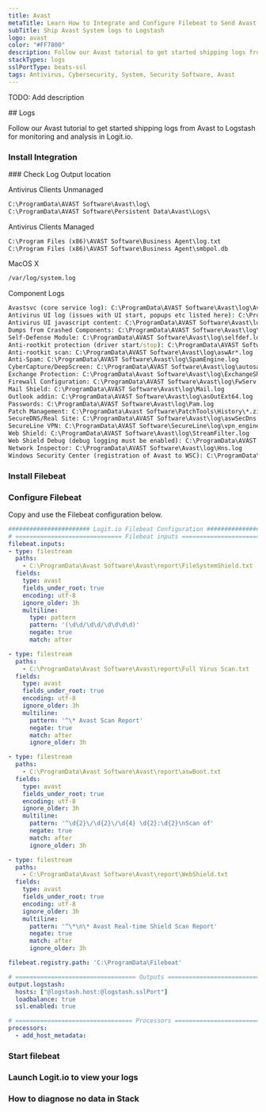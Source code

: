 ```yaml
---
title: Avast
metaTitle: Learn How to Integrate and Configure Filebeat to Send Avast Logs
subTitle: Ship Avast System logs to Logstash
logo: avast
color: "#FF7800"
description: Follow our Avast tutorial to get started shipping logs from Avast to Logstash for monitoring and analysis in Logit.io.
stackTypes: logs
sslPortType: beats-ssl
tags: Antivirus, Cybersecurity, System, Security Software, Avast
---
```


TODO: Add description

<Steps>
  ## Logs

  Follow our Avast tutorial to get started shipping logs from Avast to Logstash for monitoring and analysis in Logit.io.
  
  ### Install Integration
  <InstallIntegration/>
  ### Check Log Output location

  Antivirus Clients Unmanaged
          
  ```cmd copy
  C:\ProgramData\AVAST Software\Avast\log\
  C:\ProgramData\AVAST Software\Persistent Data\Avast\Logs\
  ```

  Antivirus Clients Managed

  ```cmd copy
  C:\Program Files (x86)\AVAST Software\Business Agent\log.txt
  C:\Program Files (x86)\AVAST Software\Business Agent\smbpol.db
  ```

  MacOS X

  ```cmd copy
  /var/log/system.log
  ```

  Component Logs
  ```cmd copy
  Avastsvc (core service log): C:\ProgramData\AVAST Software\Avast\log\AvastSvc.log
  Antivirus UI log (issues with UI start, popups etc listed here): C:\ProgramData\AVAST Software\Avast\log\AvastUI.log
  Antivirus UI javascript content: C:\ProgramData\AVAST Software\Avast\log\HtmlRemoteContent.log
  Dumps from Crashed Components: C:\ProgramData\AVAST Software\Avast\log\unp*.mdmp
  Self-Defense Module: C:\ProgramData\AVAST Software\Avast\log\selfdef.log
  Anti-rootkit protection (driver start/stop): C:\ProgramData\AVAST Software\Avast\log\arpot.log
  Anti-rootkit scan: C:\ProgramData\AVAST Software\Avast\log\aswAr*.log
  Anti-Spam: C:\ProgramData\AVAST Software\Avast\log\SpamEngine.log
  CyberCapture/DeepScreen: C:\ProgramData\AVAST Software\Avast\log\autosandbox.log
  Exchange Protection: C:\ProgramData\Avast Software\Avast\log\ExchangeShield.log
  Firewall Configuration: C:\ProgramData\AVAST Software\Avast\log\FwServ.log
  Mail Shield: C:\ProgramData\AVAST Software\Avast\log\Mail.log
  Outlook addin: C:\ProgramData\AVAST Software\Avast\log\asOutExt64.log
  Passwords: C:\ProgramData\AVAST Software\Avast\log\Pam.log
  Patch Management: C:\ProgramData\Avast Software\PatchTools\History\*.zip
  SecureDNS/Real Site: C:\ProgramData\AVAST Software\Avast\log\aswSecDns.log
  SecureLine VPN: C:\ProgramData\AVAST Software\SecureLine\log\vpn_engine.log
  Web Shield: C:\ProgramData\AVAST Software\Avast\log\StreamFilter.log
  Web Shield Debug (debug logging must be enabled): C:\ProgramData\AVAST Software\Avast\log\FilterEngine.log
  Network Inspector: C:\ProgramData\AVAST Software\Avast\log\Hns.log
  Windows Security Center (registration of Avast to WSC): C:\ProgramData\AVAST Software\Avast\log\wsc.log
  ```

  ### Install Filebeat

  <InstallFilebeat />

  ### Configure Filebeat

  Copy and use the Filebeat configuration below.

  ```yml copy showLineNumbers /@logstash.host/ /@logstash.sslPort/
  ####################### Logit.io Filebeat Configuration ########################
  # ============================== Filebeat inputs ==============================
  filebeat.inputs:
  - type: filestream
    paths:
      - C:\ProgramData\Avast Software\Avast\report\FileSystemShield.txt
    fields:
      type: avast
      fields_under_root: true
      encoding: utf-8
      ignore_older: 3h
      multiline:
        type: pattern 
        pattern: '(\d\d/\d\d/\d\d\d\d)' 
        negate: true 
        match: after

  - type: filestream
    paths:
      - C:\ProgramData\Avast Software\Avast\report\Full Virus Scan.txt
    fields:
      type: avast
      fields_under_root: true
      encoding: utf-8
      ignore_older: 3h
      multiline:
        pattern: '^\* Avast Scan Report'
        negate: true
        match: after
        ignore_older: 3h

  - type: filestream
    paths:
      - C:\ProgramData\Avast Software\Avast\report\aswBoot.txt
    fields:
      type: avast
      fields_under_root: true
      encoding: utf-8
      ignore_older: 3h
      multiline:
        pattern: '^\d{2}\/\d{2}\/\d{4} \d{2}:\d{2}\nScan of'
        negate: true
        match: after
        ignore_older: 3h

  - type: filestream
    paths:
      - C:\ProgramData\Avast Software\Avast\report\WebShield.txt
    fields:
      type: avast
      fields_under_root: true
      encoding: utf-8
      ignore_older: 3h
      multiline:
        pattern: '^\*\n\* Avast Real-time Shield Scan Report'
        negate: true
        match: after
        ignore_older: 3h

  filebeat.registry.path: 'C:\ProgramData\Filebeat'

  # ================================== Outputs ===================================
  output.logstash:
    hosts: ["@logstash.host:@logstash.sslPort"]
    loadbalance: true
    ssl.enabled: true

  # ================================= Processors =================================
  processors:
    - add_host_metadata:
  ```

  ### Start filebeat
  
  <StartFilebeat />

  ### Launch Logit.io to view your logs
  <LaunchStack utmMedium="logs" utmCampaign="avast" source="avast" />

  ### How to diagnose no data in Stack

  <DiagnoseNoData />
</Steps>